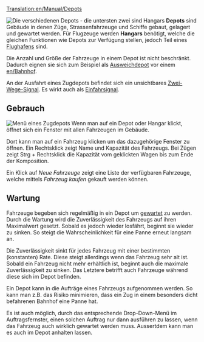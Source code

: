 [[Translation:en/Manual/Depots]]
{{de/Übersetzung|Depots|75}}


[[File:en/Depots.png|frame|left|Die verschiedenen Depots - die untersten zwei sind Hangars]]
'''Depots''' sind Gebäude in denen Züge, Strassenfahrzeuge und Schiffe gebaut, gelagert und gewartet werden. Für Flugzeuge werden '''Hangars''' benötigt, welche die gleichen Funktionen wie Depots zur Verfügung stellen, jedoch Teil eines [[en/Flughafen|Flughafens]] sind.

Die Anzahl und Größe der Fahrzeuge in einem Depot ist nicht beschränkt. Dadurch eignen sie sich zum Beispiel als [[en/Bahnhof#Ausweichdepot|Ausweichdepot]] vor einem [[en/Bahnhof]].

An der Ausfahrt eines Zugdepots befindet sich ein unsichtbares [[en/Signale#Zwei-Wege-Signal|Zwei-Wege-Signal]]. Es wirkt auch als [[en/Signale#Einfahrsignale|Einfahrsignal]].


==Gebrauch==
[[File:en/RailwayDepotWindow.png|frame|Menü eines Zugdepots]]
Wenn man auf ein Depot oder Hangar klickt, öffnet sich ein Fenster mit allen Fahrzeugen im Gebäude.
<!--To view inside a depot or a hangar, click on it. You will be presented with a window showing any vehicles in the depot/hangar.-->

Dort kann man auf ein Fahrzeug klicken um das dazugehörige Fenster zu öffnen. Ein Rechtsklick zeigt Name und Kapazität des Fahrzeugs. Bei Zügen zeigt Strg + Rechtsklick die Kapazität vom geklickten Wagen bis zum Ende der Komposition.
<!--Clicking on a vehicle will open the window of that vehicle. A Right-Click will show the name and capacity of the vehicle. For trains a Right-Click while holding Ctrl will show the total capacity of the train, starting with the vehicle that was clicked on until the end of the train.-->

Ein Klick auf ''Neue Fahrzeuge'' zeigt eine Liste der verfügbaren Fahrzeuge, welche mittels ''Fahrzeug kaufen'' gekauft werden können.
<!--Clicking ''New Vehicles'' will present you with a list of available vehicles, which you may then build by clicking ''Build Vehicle''.-->

==Wartung==
Fahrzeuge begeben sich regelmäßig in ein Depot um [[en/Wartung|gewartet]] zu werden. Durch die Wartung wird die Zuverlässigkeit des Fahrzeugs auf ihren Maximalwert gesetzt. Sobald es jedoch wieder losfährt, beginnt sie wieder zu sinken. So steigt die Wahrscheinlichkeit für eine Panne erneut langsam an.
<!--==Servicing==-->
<!--Vehicles will periodically return to a depot to be [[servicing|serviced]]. Whenever a vehicle is serviced, its reliability rating is reset to the maximum possible value for that vehicle type. As soon as a vehicle leaves its depot, its reliability score will immediately start dropping again, and hence its chances of suffering a breakdown will gradually increase.-->

Die Zuverlässigkeit sinkt für jedes Fahrzeug mit einer bestimmten (konstanten) Rate. Diese steigt allerdings wenn das Fahrzeug sehr alt ist. Sobald ein Fahrzeug nicht mehr erhältlich ist, beginnt auch die maximale Zuverlässigkeit zu sinken. Das Letztere betrifft auch Fahrzeuge während diese sich im Depot befinden.
<!--Reliability scores drop at a constant rate for any given vehicle. If the vehicle is very old its reliability score will degrade much more quickly. If a vehicle model is ''obsolete'' (i.e. one no longer available for purchase), its ''maximum reliability'' score will ''also'' begin to drop. This represents the problem of finding spare parts for very old models, and it affects the reliability of all vehicles of a given type even if they are serviced regularly - and even if they remain in the depot.-->

Ein Depot kann in die Aufträge eines Fahrzeugs aufgenommen werden. So kann man z.B. das Risiko minimieren, dass ein Zug in einem besonders dicht befahrenen Bahnhof eine Panne hat.
<!--You can put a depot on the [[orders]] list for a vehicle (in the same way you would a [[station]]) to force it to be serviced at a particular point in its journey. (For example, you might force a train to be serviced before it entered a particularly busy station. This doesn't guarantee that it won't break down, but it does minimise the risk.)-->

<!--[[File:Service-options.png|frame|right|Options available in a "''go to depot''" order.]]-->
Es ist auch möglich, durch das entsprechende Drop-Down-Menü im Auftragsfernster, einen solchen Auftrag nur dann ausführen zu lassen, wenn das Fahrzeug auch wirklich gewartet werden muss. Aussertdem kann man es auch im Depot anhalten lassen.
<!--And you may use the "''service''" option ("''Service if needed''") on a go to depot order to have the vehicle execute that order only if it needs to be serviced. Vehicles can also be ordered to stop in the depot. ''See [[Allow goto depot orders]] page for further information.''{{-right}}-->